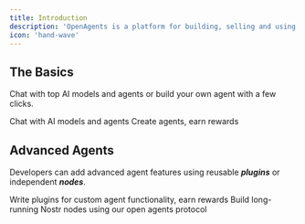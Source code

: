 ```yaml
---
title: Introduction
description: 'OpenAgents is a platform for building, selling and using AI agents.'
icon: 'hand-wave'
---
```


## The Basics

Chat with top AI models and agents or build your own agent with a few clicks.

<CardGroup cols={2}>
  <Card
    title="Chat"
    icon="messages"
    href="/chat"
  >
    Chat with AI models and agents
  </Card>
  <Card
    title="Build"
    icon="robot"
    href="/build-an-agent"
  >
    Create agents, earn rewards
  </Card>
</CardGroup>

## Advanced Agents

Developers can add advanced agent features using reusable **_plugins_** or independent **_nodes_**.

<CardGroup cols={2}>
  <Card
    title="Plugins"
    icon="screwdriver-wrench"
    href="/plugins"
  >
    Write plugins for custom agent functionality, earn rewards
  </Card>
  <Card
    title="Nodes Python SDK"
    icon="code"
    href="/python-sdk"
  >
    Build long-running Nostr nodes using our open agents protocol
  </Card>
</CardGroup>

